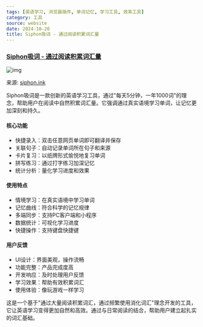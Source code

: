 ```yaml
---
tags: [英语学习, 浏览器插件, 单词记忆, 学习工具, 效率工具]
category: 工具
source: website
date: 2024-10-20
title: Siphon吸词 - 通过阅读积累词汇量
---
```


### [Siphon吸词 - 通过阅读积累词汇量](https://siphon.ink/)

![img](https://img.mengpeng.tech/i/2024/12/06/67528d125df80.webp)

来源: [siphon.ink](https://siphon.ink/)

Siphon吸词是一款创新的英语学习工具，通过"每天5分钟，一年1000词"的理念，帮助用户在阅读中自然积累词汇量。它强调通过真实语境学习单词，让记忆更加深刻和持久。

#### 核心功能
- 快捷录入：双击任意网页单词即可翻译并保存
- 关联句子：自动记录单词所在句子和来源
- 卡片复习：以纸牌形式愉悦地复习单词
- 拼写练习：通过打字练习加深记忆
- 统计分析：量化学习进度和效果

#### 使用特点
- 情境学习：在真实语境中学习单词
- 记忆曲线：符合科学的记忆规律
- 多端同步：支持PC客户端和小程序
- 数据统计：可视化学习进度
- 快捷操作：支持键盘快捷键

#### 用户反馈
- UI设计：界面美观，操作流畅
- 功能完整：产品完成度高
- 开发响应：及时处理用户反馈
- 学习效果：帮助有效积累词汇
- 使用体验：像玩游戏一样学习

这是一个基于"通过大量阅读积累词汇，通过频繁使用消化词汇"理念开发的工具，它让英语学习变得更加自然和高效。通过与日常阅读的结合，帮助用户建立起扎实的词汇基础。 